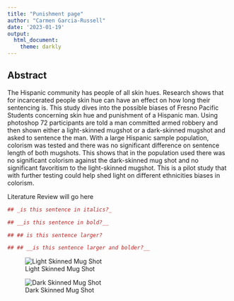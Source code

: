 ```yaml
---
title: "Punishment page"
author: "Carmen Garcia-Russell"
date: '2023-01-19'
output:
  html_document:
    theme: darkly
---
```

## __Abstract__


The Hispanic community has people of all skin hues. Research shows that for incarcerated people skin hue can have an effect on how long their sentencing is. This study dives into the possible biases of Fresno Pacific Students concerning skin hue and punishment of a Hispanic man. Using photoshop 72 participants are told a man committed armed robbery and then shown either a light-skinned mugshot or a dark-skinned mugshot and asked to sentence the man. With a large Hispanic sample population, colorism was tested and there was no significant difference on sentence length of both mugshots. This shows that in the population used there was no significant colorism against the dark-skinned mug shot and no significant favoritism to the light-skinned mugshot. This is a pilot study that with further testing could help shed light on different ethnicities biases in colorism.





Literature Review will go here
```r
## _is this sentence in italics?_

## __is this sentence in bold?__

## ## is this sentence larger?

## ## __is this sentence larger and bolder?__
```

![Light Skinned Mug Shot](https://raw.githubusercontent.com/jvanster/Psych_495_SP23/main/001-1%20Small.jpeg)

![Dark Skinned Mug Shot](https://raw.githubusercontent.com/jvanster/Psych_495_SP23/main/003-1%20Small.jpeg)



